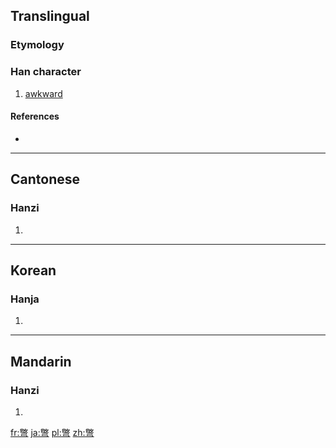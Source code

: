 {{also|别}}
==Translingual==

===Etymology===
{{Han compound|敝|弓|c1=p|c2=s|t2=bow|ls=psc}}

===Han character===
{{Han char|rn=57|rad=弓|as=12|sn=15|four=9772<sub>7</sub>|canj=火大弓 (FKN)|ids=⿱[[敝]][[弓]]}}

# [[awkward]]

====References====
* {{Han ref|kx=0360.390|dkj=09859|hdz=21002.070|uh=5F46|ud=24390|bh=B9FB|bd=47611}}

----

==Cantonese==

===Hanzi===
{{yue-hanzi|jyut=[[bit3]]|y=bit3|sim=别}}

# {{defn|lang=yue|sort=弓12}}

----

==Korean==

===Hanja===
{{ko-hanja|hangeul=별|eumhun=|rv=byeol|mr=pyŏl|y=pyel}}

# {{defn|lang=ko|sort=弓12}}

----

==Mandarin==

===Hanzi===
{{cmn-hanzi|sim=别|pin=[[biè]] ([[bie4]])|wg=pieh<sup>4</sup>}}

# {{defn|lang=cmn|sort=弓12}}

[[fr:彆]]
[[ja:彆]]
[[pl:彆]]
[[zh:彆]]